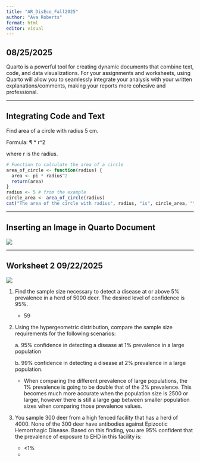 ```yaml
---
title: "AR_DisEco_Fall2025"
author: "Ava Roberts"
format: html
editor: visual
---
```


## 08/25/2025

Quarto is a powerful tool for creating dynamic documents that combine text, code, and data visualizations. For your assignments and worksheets, using Quarto will allow you to seamlessly integrate your analysis with your written explanations/comments, making your reports more cohesive and professional.

------------------------------------------------------------------------

## Integrating Code and Text

Find area of a circle with radius 5 cm.

Formula: ¶ \* r\^2

where r is the radius.

```r
# Function to calculate the area of a circle
area_of_circle <- function(radius) {
  area <- pi * radius^2
  return(area)
}
radius <- 5 # from the example
circle_area <- area_of_circle(radius)
cat("The area of the circle with radius", radius, "is", circle_area, "\n")
```

------------------------------------------------------------------------

## Inserting an Image in Quarto Document

![](images/clipboard-3760563717.png)

------------------------------------------------------------------------

## Worksheet 2 09/22/2025

![](images/ss_table.png)

1.  Find the sample size necessary to detect a disease at or above 5% prevalence in a herd of 5000 deer. The desired level of confidence is 95%.

    -   59

2.  Using the hypergeometric distribution, compare the sample size requirements for the following scenarios:

    a\. 95% confidence in detecting a disease at 1% prevalence in a large population

    b\. 99% confidence in detecting a disease at 2% prevalence in a large population.

    -   When comparing the different prevalence of large populations, the 1% prevalence is going to be double that of the 2% prevalence. This becomes much more accurate when the population size is 2500 or larger, however there is still a large gap between smaller population sizes when comparing those prevalence values.

3.  You sample 300 deer from a high fenced facility that has a herd of 4000. None of the 300 deer have antibodies against Epizootic Hemorrhagic Disease. Based on this finding, you are 95% confident that the prevalence of exposure to EHD in this facility is:

    -   \<1%
    -   
